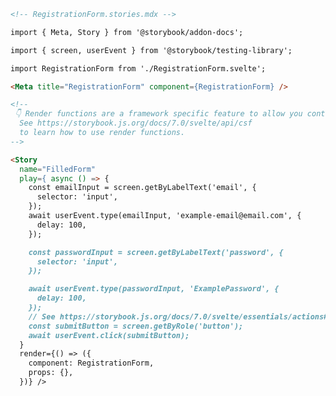 ```md
<!-- RegistrationForm.stories.mdx -->

import { Meta, Story } from '@storybook/addon-docs';

import { screen, userEvent } from '@storybook/testing-library';

import RegistrationForm from './RegistrationForm.svelte';

<Meta title="RegistrationForm" component={RegistrationForm} />

<!--
 👇 Render functions are a framework specific feature to allow you control on how the component renders.
  See https://storybook.js.org/docs/7.0/svelte/api/csf
  to learn how to use render functions.
-->

<Story
  name="FilledForm"
  play={ async () => {
    const emailInput = screen.getByLabelText('email', {
      selector: 'input',
    });
    await userEvent.type(emailInput, 'example-email@email.com', {
      delay: 100,
    });

    const passwordInput = screen.getByLabelText('password', {
      selector: 'input',
    });

    await userEvent.type(passwordInput, 'ExamplePassword', {
      delay: 100,
    });
    // See https://storybook.js.org/docs/7.0/svelte/essentials/actions#automatically-matching-args to learn how to setup logging in the Actions panel
    const submitButton = screen.getByRole('button');
    await userEvent.click(submitButton);
  }
  render={() => ({
    component: RegistrationForm,
    props: {},
  })} />
```
